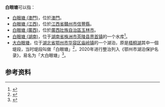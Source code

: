 '''白眼塘'''可以指：
*[[白眼塘_(澳門)|白眼塘 (澳門)]]，位於[[澳門|澳門]]。
*[[白眼塘_(江西)|白眼塘 (江西)]]，位於[[江西省|江西省]][[贛州市|贛州市]][[信豐縣|信豐縣]]。
*[[白眼塘_(廣西)|白眼塘 (廣西)]]，位於[[廣西壯族自治區|廣西壯族自治區]][[玉林市|玉林市]]。
*[[白眼塘_(湖南)|白眼塘 (湖南)]]，位于[[湖南省|湖南省]][[株洲市|株洲市]][[茶陵县|茶陵县]][[界首镇_(茶陵县)|界首镇]]的一个水库<ref>{{Cite web |url=https://slt.hunan.gov.cn/slt/xxgk/tzgg/202103/14890184/files/a38e6f8532ed47f9b73cb019bfb98973.pdf |title=湖南省水库名录-湖南省水利厅 |access-date=2021-08-30 |archive-date=2021-11-19 |archive-url=https://web.archive.org/web/20211119031434/https://slt.hunan.gov.cn/slt/xxgk/tzgg/202103/14890184/files/a38e6f8532ed47f9b73cb019bfb98973.pdf |dead-url=no }}</ref>。
*[[大白眼塘|大白眼塘]]，位于[[湖北省|湖北省]][[鄂州市|鄂州市]][[华容区|华容区]][[庙岭镇|庙岭镇]]的一个湖泊，原是[[梧桐湖|梧桐湖]]其中一個堤段，当时堤段叫做「白眼塘」<ref>{{Cite web |url=http://www.ezhou.gov.cn/sy/qjdt/202007/t20200723_346545.html |title=红莲湖党员干部打好防汛主动仗 |access-date=2021-08-30 |archive-date=2021-08-30 |archive-url=https://web.archive.org/web/20210830164925/http://www.ezhou.gov.cn/sy/qjdt/202007/t20200723_346545.html |dead-url=no }}</ref>，2020年进行整治列入《鄂州市湖泊保护名录》，易名为「大白眼塘」<ref>{{Cite web |url=http://www.hbhr.gov.cn/hrqxxgk/zc/gsgg/202012/t20201229_376996.html |title=华容区人民政府关于对大白眼塘、岱海湖等七个市级湖泊管理范围划定的公告 |access-date=2021-08-30 |archive-date=2021-08-30 |archive-url=https://web.archive.org/web/20210830200540/http://www.hbhr.gov.cn/hrqxxgk/zc/gsgg/202012/t20201229_376996.html |dead-url=no }}</ref>。

==参考资料==
{{reflist}}

{{disambig|Cat=三字中国地名消歧义}}